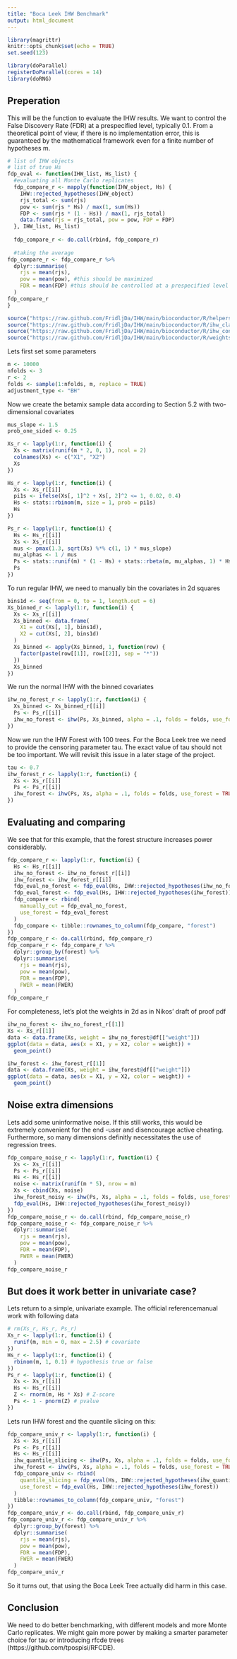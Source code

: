 ```yaml
---
title: "Boca Leek IHW Benchmark"
output: html_document
---
```


```r
library(magrittr)
knitr::opts_chunk$set(echo = TRUE)
set.seed(123)

library(doParallel)
registerDoParallel(cores = 14)
library(doRNG)
```

## Preperation

This will be the function to evaluate the IHW results. We want to control the False Discovery Rate (FDR) at a prespecified level, typically 0.1. From a theoretical point of view, if there is no implementation error, this is guaranteed by the mathematical framework even for a finite number of hypotheses m. 
```r
# list of IHW objects
# list of true Hs
fdp_eval <- function(IHW_list, Hs_list) {
  #evaluating all Monte Carlo replicates
  fdp_compare_r <- mapply(function(IHW_object, Hs) {
    IHW::rejected_hypotheses(IHW_object)
    rjs_total <- sum(rjs)
    pow <- sum(rjs * Hs) / max(1, sum(Hs)) 
    FDP <- sum(rjs * (1 - Hs)) / max(1, rjs_total) 
    data.frame(rjs = rjs_total, pow = pow, FDP = FDP)
  }, IHW_list, Hs_list)
  
  fdp_compare_r <- do.call(rbind, fdp_compare_r)
  
  #taking the average
fdp_compare_r <- fdp_compare_r %>%
  dplyr::summarise(
    rjs = mean(rjs),
    pow = mean(pow), #this should be maximized
    FDR = mean(FDP) #this should be controlled at a prespecified level
  )
fdp_compare_r
}


```


```r
source("https://raw.github.com/FridljDa/IHW/main/bioconductor/R/helpers.R")
source("https://raw.github.com/FridljDa/IHW/main/bioconductor/R/ihw_class.R")
source("https://raw.github.com/FridljDa/IHW/main/bioconductor/R/ihw_convex_20211115b.R")
source("https://raw.github.com/FridljDa/IHW/main/bioconductor/R/weights.R")
```


Lets first set some parameters
```r
m <- 10000
nfolds <- 3
r <- 2
folds <- sample(1:nfolds, m, replace = TRUE)
adjustment_type <- "BH"
```

Now we create the betamix sample data according to Section 5.2 with two-dimensional covariates
```r
mus_slope <- 1.5
prob_one_sided <- 0.25

Xs_r <- lapply(1:r, function(i) {
  Xs <- matrix(runif(m * 2, 0, 1), ncol = 2)
  colnames(Xs) <- c("X1", "X2")
  Xs
})

Hs_r <- lapply(1:r, function(i) {
  Xs <- Xs_r[[i]]
  pi1s <- ifelse(Xs[, 1]^2 + Xs[, 2]^2 <= 1, 0.02, 0.4)
  Hs <- stats::rbinom(m, size = 1, prob = pi1s)
  Hs
})

Ps_r <- lapply(1:r, function(i) {
  Hs <- Hs_r[[i]]
  Xs <- Xs_r[[i]]
  mus <- pmax(1.3, sqrt(Xs) %*% c(1, 1) * mus_slope)
  mu_alphas <- 1 / mus
  Ps <- stats::runif(m) * (1 - Hs) + stats::rbeta(m, mu_alphas, 1) * Hs
  Ps
})
```


To run regular IHW, we need to manually bin the covariates in 2d squares
```r
bins1d <- seq(from = 0, to = 1, length.out = 6)
Xs_binned_r <- lapply(1:r, function(i) {
  Xs <- Xs_r[[i]]
  Xs_binned <- data.frame(
    X1 = cut(Xs[, 1], bins1d),
    X2 = cut(Xs[, 2], bins1d)
  )
  Xs_binned <- apply(Xs_binned, 1, function(row) {
    factor(paste(row[[1]], row[[2]], sep = "*"))
  })
  Xs_binned
})
```

We run the normal IHW with the binned covariates
```r
ihw_no_forest_r <- lapply(1:r, function(i) {
  Xs_binned <- Xs_binned_r[[i]]
  Ps <- Ps_r[[i]]
  ihw_no_forest <- ihw(Ps, Xs_binned, alpha = .1, folds = folds, use_forest = FALSE, adjustment_type = "BH", lp_solver = "lpsymphony", lambda = Inf)
})
```

Now we run the IHW Forest with 100 trees. For the Boca Leek tree we need to provide the censoring parameter tau. The exact value of tau should not be too important. We will revisit this issue in a later stage of the project. 

```r
tau <- 0.7
ihw_forest_r <- lapply(1:r, function(i) {
  Xs <- Xs_r[[i]]
  Ps <- Ps_r[[i]]
  ihw_forest <- ihw(Ps, Xs, alpha = .1, folds = folds, use_forest = TRUE, ntrees = 100, tau = tau, lp_solver = "lpsymphony", lambda = Inf)
})
```

## Evaluating and comparing
We see that for this example, that the forest structure increases power considerably.
```r
fdp_compare_r <- lapply(1:r, function(i) {
  Hs <- Hs_r[[i]]
  ihw_no_forest <- ihw_no_forest_r[[i]]
  ihw_forest <- ihw_forest_r[[i]]
  fdp_eval_no_forest <- fdp_eval(Hs, IHW::rejected_hypotheses(ihw_no_forest))
  fdp_eval_forest <- fdp_eval(Hs, IHW::rejected_hypotheses(ihw_forest))
  fdp_compare <- rbind(
    manually_cut = fdp_eval_no_forest,
    use_forest = fdp_eval_forest
  )
  fdp_compare <- tibble::rownames_to_column(fdp_compare, "forest")
})
fdp_compare_r <- do.call(rbind, fdp_compare_r)
fdp_compare_r <- fdp_compare_r %>%
  dplyr::group_by(forest) %>%
  dplyr::summarise(
    rjs = mean(rjs),
    pow = mean(pow),
    FDR = mean(FDP),
    FWER = mean(FWER)
  )
fdp_compare_r
```

For completeness, let's plot the weights in 2d as in Nikos' draft of proof pdf
```r
ihw_no_forest <- ihw_no_forest_r[[1]]
Xs <- Xs_r[[1]]
data <- data.frame(Xs, weight = ihw_no_forest@df[["weight"]])
ggplot(data = data, aes(x = X1, y = X2, color = weight)) +
  geom_point()
```

```r
ihw_forest <- ihw_forest_r[[1]]
data <- data.frame(Xs, weight = ihw_forest@df[["weight"]])
ggplot(data = data, aes(x = X1, y = X2, color = weight)) +
  geom_point()
```

## Noise extra dimensions      
Lets add some uninformative noise. If this still works, this would be extremely convenient for the end -user and disencourage active cheating. Furthermore, so many dimensions definitly necessitates the use of regression trees. 
```r
fdp_compare_noise_r <- lapply(1:r, function(i) {
  Xs <- Xs_r[[i]]
  Ps <- Ps_r[[i]]
  Hs <- Hs_r[[i]]
  noise <- matrix(runif(m * 5), nrow = m)
  Xs <- cbind(Xs, noise)
  ihw_forest_noisy <- ihw(Ps, Xs, alpha = .1, folds = folds, use_forest = TRUE, ntrees = 100, tau = tau, lp_solver = "lpsymphony", lambda = Inf)
  fdp_eval(Hs, IHW::rejected_hypotheses(ihw_forest_noisy))
})
fdp_compare_noise_r <- do.call(rbind, fdp_compare_noise_r)
fdp_compare_noise_r <- fdp_compare_noise_r %>%
  dplyr::summarise(
    rjs = mean(rjs),
    pow = mean(pow),
    FDR = mean(FDP),
    FWER = mean(FWER)
  )
fdp_compare_noise_r
```

## But does it work better in univariate case?
Lets return to a simple, univariate example. The official referencemanual work with following data
```r
# rm(Xs_r, Hs_r, Ps_r)
Xs_r <- lapply(1:r, function(i) {
  runif(m, min = 0, max = 2.5) # covariate
})
Hs_r <- lapply(1:r, function(i) {
  rbinom(m, 1, 0.1) # hypothesis true or false
})
Ps_r <- lapply(1:r, function(i) {
  Xs <- Xs_r[[i]]
  Hs <- Hs_r[[i]]
  Z <- rnorm(m, Hs * Xs) # Z-score
  Ps <- 1 - pnorm(Z) # pvalue
})
```

Lets run IHW forest and the quantile slicing on this: 
```r
fdp_compare_univ_r <- lapply(1:r, function(i) {
  Xs <- Xs_r[[i]]
  Ps <- Ps_r[[i]]
  Hs <- Hs_r[[i]]
  ihw_quantile_slicing <- ihw(Ps, Xs, alpha = .1, folds = folds, use_forest = FALSE, adjustment_type = "BH", lp_solver = "lpsymphony", lambda = Inf)
  ihw_forest <- ihw(Ps, Xs, alpha = .1, folds = folds, use_forest = TRUE, ntrees = 100, tau = tau, lp_solver = "lpsymphony", lambda = Inf)
  fdp_compare_univ <- rbind(
    quantile_slicing = fdp_eval(Hs, IHW::rejected_hypotheses(ihw_quantile_slicing)),
    use_forest = fdp_eval(Hs, IHW::rejected_hypotheses(ihw_forest))
  )
  tibble::rownames_to_column(fdp_compare_univ, "forest")
})
fdp_compare_univ_r <- do.call(rbind, fdp_compare_univ_r)
fdp_compare_univ_r <- fdp_compare_univ_r %>%
  dplyr::group_by(forest) %>%
  dplyr::summarise(
    rjs = mean(rjs),
    pow = mean(pow),
    FDR = mean(FDP),
    FWER = mean(FWER)
  )
fdp_compare_univ_r
```
So it turns out, that using the Boca Leek Tree actually did harm in this case. 

## Conclusion
We need to do better benchmarking, with different models and more Monte Carlo replicates.
We might gain more power by making a smarter parameter choice for tau or introducing rfcde trees (https://github.com/tpospisi/RFCDE). 
